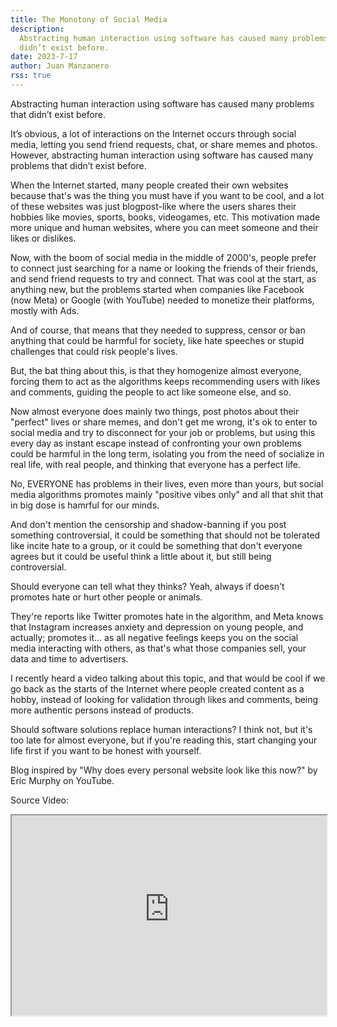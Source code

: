 ```yaml
---
title: The Monotony of Social Media
description:
  Abstracting human interaction using software has caused many problems that
  didn’t exist before.
date: 2023-7-17
author: Juan Manzanero
rss: true
---
```


Abstracting human interaction using software has caused many problems that
didn’t exist before.

It’s obvious, a lot of interactions on the Internet occurs through social media,
letting you send friend requests, chat, or share memes and photos. However,
abstracting human interaction using software has caused many problems that
didn’t exist before.

When the Internet started, many people created their own websites because that's
was the thing you must have if you want to be cool, and a lot of these websites
was just blogpost-like where the users shares their hobbies like movies, sports,
books, videogames, etc. This motivation made more unique and human websites,
where you can meet someone and their likes or dislikes.

Now, with the boom of social media in the middle of 2000's, people prefer to
connect just searching for a name or looking the friends of their friends, and
send friend requests to try and connect. That was cool at the start, as anything
new, but the problems started when companies like Facebook (now Meta) or Google
(with YouTube) needed to monetize their platforms, mostly with Ads.

And of course, that means that they needed to suppress, censor or ban anything
that could be harmful for society, like hate speeches or stupid challenges that
could risk people's lives.

But, the bat thing about this, is that they homogenize almost everyone, forcing
them to act as the algorithms keeps recommending users with likes and comments,
guiding the people to act like someone else, and so.

Now almost everyone does mainly two things, post photos about their "perfect"
lives or share memes, and don't get me wrong, it's ok to enter to social media
and try to disconnect for your job or problems, but using this every day as
instant escape instead of confronting your own problems could be harmful in the
long term, isolating you from the need of socialize in real life, with real
people, and thinking that everyone has a perfect life.

No, EVERYONE has problems in their lives, even more than yours, but social media
algorithms promotes mainly "positive vibes only" and all that shit that in big
dose is hamrful for our minds.

And don't mention the censorship and shadow-banning if you post something
controversial, it could be something that should not be tolerated like incite
hate to a group, or it could be something that don't everyone agrees but it
could be useful think a little about it, but still being controversial.

Should everyone can tell what they thinks? Yeah, always if doesn't promotes hate
or hurt other people or animals.

They're reports like Twitter promotes hate in the algorithm, and Meta knows that
Instagram increases anxiety and depression on young people, and actually;
promotes it... as all negative feelings keeps you on the social media
interacting with others, as that's what those companies sell, your data and time
to advertisers.

I recently heard a video talking about this topic, and that would be cool if we
go back as the starts of the Internet where people created content as a hobby,
instead of looking for validation through likes and comments, being more
authentic persons instead of products.

Should software solutions replace human interactions? I think not, but it's too
late for almost everyone, but if you're reading this, start changing your life
first if you want to be honest with yourself.

Blog inspired by "Why does every personal website look like this now?" by Eric
Murphy on YouTube.

Source Video:

<iframe
  width='100%'
  height='320'
  className='rounded-md'
  src='https://www.youtube-nocookie.com/embed/_x6SCSz7g5I'
  title='YouTube video player'
  allow='accelerometer; autoplay; clipboard-write; encrypted-media; gyroscope; picture-in-picture; web-share'
  allowFullScreen
></iframe>
